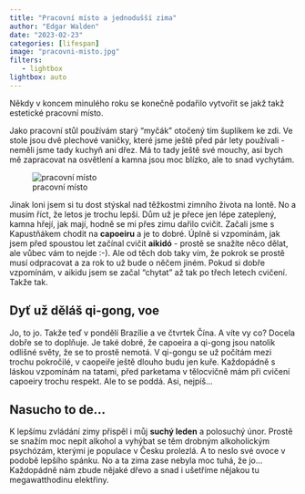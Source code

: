 ```yaml
---
title: "Pracovní místo a jednodušší zima"
author: "Edgar Walden"
date: "2023-02-23"
categories: [lifespan]
image: "pracovni-misto.jpg"
filters:
   - lightbox
lightbox: auto
---
```


Někdy v koncem minulého roku se konečně podařilo vytvořit se jakž takž estetické pracovní místo. 

Jako pracovní stůl používám starý "myčák" otočený tím šuplíkem ke zdi. Ve stole jsou dvě plechové vaničky, které jsme ještě před pár lety používali - neměli jsme tady kuchyň ani dřez. Má to tady ještě své mouchy, asi bych mě zapracovat na osvětlení a kamna jsou moc blízko, ale to snad vychytám.<!--more-->

![pracovní místo](pracovni-misto.jpg)

Jinak loni jsem si tu dost stýskal nad těžkostmi zimního života na lontě. No a musím říct, že letos je trochu lepší. Dům už je přece jen lépe zateplený, kamna hřejí, jak mají, hodně se mi přes zimu dařilo cvičit. Začali jsme s Kapustňákem chodit na **capoeiru** a je to dobré. Úplně si vzpomínám, jak jsem před spoustou let začínal cvičit **aikidó** - prostě se snažíte něco dělat, ale vůbec vám to nejde :-). Ale od těch dob taky vím, že pokrok se prostě musí odpracovat a za rok to už bude o něčem jiném. Pokud si dobře vzpomínám, v aikidu jsem se začal "chytat" až tak po třech letech cvičení. Takže tak. 

## Dyť už děláš qi-gong, voe

Jo, to jo. Takže teď v pondělí Brazílie a ve čtvrtek Čína. A víte vy co? Docela dobře se to doplňuje. Je také dobré, že capoeira a qi-gong jsou natolik odlišné světy, že se to prostě nemotá. V qi-gongu se už počítám mezi trochu pokročilé, v caopeiře ještě dlouho budu jen kuře. Každopádně s láskou vzpomínám na tatami, před parketama v tělocvičně mám při cvičení capoeiry trochu respekt. Ale to se poddá. Asi, nejpíš...

## Nasucho to de...

K lepšímu zvládání zimy přispěl i můj **suchý leden** a polosuchý únor. Prostě se snažím moc nepít alkohol a vyhýbat se těm drobným alkoholickým psychózám, kterými je populace v Česku prolezlá. A to neslo své ovoce v podobě lepšího spánku. No a ta zima zase nebyla moc tuhá, že jo... Každopádně nám zbude nějaké dřevo a snad i ušetříme nějakou tu megawatthodinu elektřiny.






